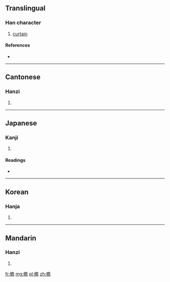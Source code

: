 ==Translingual==

===Han character===
{{Han char|rn=50|rad=巾|as=13|sn=16|four=4726<sub>1</sub>|canj=中月弓金口 (LBNCR)}}

# [[curtain]]

====References====
* {{Han ref|kx=0337.090|dkj=09103|dj=0644.110|hdz=10756.070|uh=5E68|ud=24168|bh=E96C|bd=59756}}

----

==Cantonese==

===Hanzi===
{{yue-hanzi|jyut=|y=jim1}}

# {{defn|Cantonese|sort=巾13}}

----

==Japanese==

===Kanji===
{{ja-kanji|grade=|rs=巾13}}

# {{defn|Japanese|sort=巾13}}

====Readings====
* {{ja-readings|on=[[せん]] (sen)|kun=[[とばり]] (tobari), [[ほろ]] (horo), [[たちきれる]] (tachikireru)}}

----

==Korean==

===Hanja===
{{ko-hanja|hangeul=첨|rv=cheom|mr=ch'ŏm}}

# {{defn|Korean|sort=巾13}}

----

==Mandarin==

===Hanzi===
{{cmn-hanzi|pin=[[chān]] ([[chan1]])|wg=ch'an<sup>1</sup>}}

# {{defn|Mandarin|sort=巾13}}

[[fr:幨]]
[[mg:幨]]
[[pl:幨]]
[[zh:幨]]
